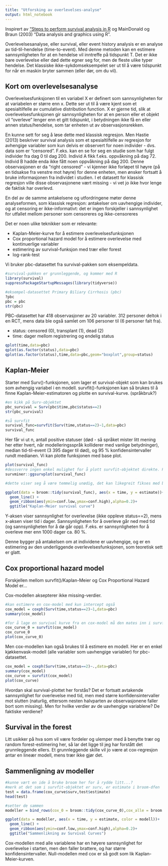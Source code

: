 ```yaml
---
title: "Utforsking av overlevelses-analyse"
output: html_notebook
---
```


Inspirert av ["Steps to perform survival analysis in R](https://www.r-bloggers.com/steps-to-perform-survival-analysis-in-r/amp/) og MainDonald og Braun (2003) "Data analysis and graphics using R".

Overlevelsesanalyse, eller survival, eller event history analysis er en analyse av tid-til-hendelse (time-to-event). Med denne metoden kan en estimere sannsynligheten for at en hendelse vil inntreffe på tidspunkt T. Det er ikke bare overlevelse eller død dette egner seg for, men de fleste ulike typer hendelse. Det klassiske ikke-sykdomseksempelet ser ut til å være tidspunkt for når en maskin bryter sammen (eller dør, om du vil).

## Kort om overlevelsesanalyse

Overlevelsesfunksjonen til en variabel X er definert som sannsynligheten for at variabelen er større enn x. Dette ser ut til å være kjent som et spesialtilfelle av cumulative distribution function. X er gjerne tid, slik at overlevelsesfunksjonen gir sannsynligheten for at en person eller et objekt vil "overleve" lenger enn et gitt tidspunkt, i betydningen ikke få en eller annen status/hendelse, som tar enheten ut av observasjonsrekken.

En kunne sett for seg å løse dette med klassisk regresjon. Men Hastie (2013) beskriver survival analysis som et spesialtilfelle av regresjon for avhengige variabler som kun delvis er observert for noen individer - dvs. data som er "censored". F.eks. kan en se for seg en studie som har fulgt individer fra dag 0 til dag 200. Individ A fikk f.eks. oppvåkning på dag 72. Individ B hadde enda ikke fått noen oppvåkning på dag 200. Denne observasjonen er da "right censored" - vi kjenner ikke forløpet til høyre (på en tidsakse fra venstre mot høyre) for denne enheten, men ønsker fortsatt å bruke informasjonen fra individet i studien. I et datasett for klassisk regresjon ville disse observasjonene vært missing - vi vet jo ikke hvor lenge de faktisk har overlevd.

En del av de samme antakelsene og utfordringene møter denne analyseformen, som klassisk regresjon: antakelser om uavhengige individer, og at censoring er ikke-informativt: det er ingen forskjeller i sannsynlighet for utfallet mellom personer som censoreres og ikke-censoreres 

Det er noen ulike teknikker som er relevante:

- Kaplan-Meier-kurve for å estimere overlevelsesfunksjonen
- Cox proportional hazard model for å estimere overlevelse  med kontinuerlige variabler
- estimering av survival-funksjon med trær eller forest
- log-rank-test

Vi bruker pbc-datasettet fra survival-pakken som eksempeldata.

```r
#survival-pakken er grunnleggende, og kommer med R
library(survival)
suppressPackageStartupMessages(library(tidyverse))

#eksempel-datasettet Primary Biliary Cirrhosis (pbc)
?pbc
pbc = pbc
str(pbc)
```

PBC-datasettet har 418 observasjoner av 20 variabler. 312 personer deltok i en RCT, mens data ble også samlet om 106 personer til (6 personer falt fra).  

- status: censored (0), transplant (1), dead (2)
- time: dager mellom registrering og endelig status

```r
qplot(time,data=pbc)
qplot(as.factor(status),data=pbc)
qplot(as.factor(status),time,data=pbc,geom="boxplot",group=status)
```

## Kaplan-Meier

Starter med Surv()-funksjonen, som lager et survival-objekt som kan brukes som avhengig variabel i en modell. survfit()-funksjonen kan så brukes til å finne Kaplan-Meier-estimatoren og plotte en survival-kurve. (språkbruk?)

```r
#en kikk på Surv-objektet
pbc_survival = Surv(pbc$time,pbc$status==2)
str(pbc_survival)

#så survfit
survival_func=survfit(Surv(time,status==2)~1,data=pbc)
survival_func
```

Her får vi ut n, antall positive statuser (død - så språket mister litt mening her etter hvert, når modelleringsspråk kolliderer med vanlige betydninger), median tid-til-event (3 395 dager til død), og 95 % konfidensintervaller rundt medianen. Vi kan plotte funksjonen med base plot.

```r
plot(survival_func)
#dessverre ingen enkel mulighet for å plott survfit-objektet direkte. Prøver survminer-pakken.
survminer::ggsurvplot(survival_func)

#dette viser seg å være temmelig unødig, det kan likegreit fikses med broom og ggplot2

ggplot(data = broom::tidy(survival_func), aes(x = time, y = estimate))+
  geom_line() +
  geom_ribbon(aes(ymin=conf.low,ymax=conf.high),alpha=0.2)+
  ggtitle("Kaplan-Meier survival curve")
```

Y-aksen viser sannsynlighet for overlevelse (ikke oppleve status==2), mens x-aksen viser tid i dager. Sannsynligheten for å overleve går ned med tid (og sannsynligheten for å dø går opp). F.eks. er sannsynligheten for å overleve mer enn 1000 dager ca. 80 %.

Denne bygger på antakelsen om at individene er uavhengige, og er en estimering av den underliggende overlevelsesfunksjonen, som teoretisk sett er glatt.

## Cox proportional hazard model

Forskjellen mellom survfit()/Kaplan-Meier og Cox Proportional Hazard Model er...

Cox-modellen aksepterer ikke missing-verdier. 

```r
#kan estimere en cox-model med kun intercept også
cox_model = coxph(Surv(time,status==2)~1,data=pbc)
summary(cox_model)

#for å lage en survival kurve fra en cox-model må den mates inn i survfit()
cox_curve_0 = survfit(cox_model)
cox_curve_0
plot(cox_curve_0)
```

Men cox-modellen kan også brukes til å estimere en modell. Her er en enkel kjøkkenvask-modell (alle variabler som uavhengige variabler) for pbc-datasettet.

```r
cox_model = coxph(Surv(time,status==2)~.,data=pbc)
summary(cox_model)
cox_curve = survfit(cox_model)
plot(cox_curve)

```

Hvordan skal survival-plottet her forstås? Det er fortsatt avtakende sannsynlighet for overlevelse med tid, men med større konfidensintervaller mot slutten (naturlig, ettersom nesten halvparten av observasjonene faller bort som missing). Men for hvilke verdier av de uavhengige variablene? De faktiske verdiene?

## Survival in the forest

Litt usikker på hva som vil være fordeler og ulemper med å benytte trær og random forest-estimering her, så lar det ligge til jeg har forstått det grunnleggende ellers. Et grunnleggende skille vil jo være at cox-regresjon antar en lineær modell, mens trær ikke gjør det.

## Sammenligning av modeller


```r
#kunne vært en ide å bruke broom her for å rydde litt...?
#merk at det som i survfit-objektet er surv, er estimate i broom-dfen
test = data.frame(cox_curve$surv,test$estimate)
head(test)

#setter de sammen
modeller = bind_rows(cox_0 = broom::tidy(cox_curve_0),cox_alle = broom::tidy(cox_curve),km = broom::tidy(survival_func),.id="modell")

ggplot(data = modeller, aes(x = time, y = estimate, color = modell))+
  geom_line() +
  geom_ribbon(aes(ymin=conf.low,ymax=conf.high),alpha=0.2)+
  ggtitle("Sammenlikning av Survival Curves")

```

Cox-modellen med alle variablene har en høyere sannsynlighet for overlevelse i starten, men den faller brattere, og har større konfidensintervaller. Null-modellen med cox er så godt som lik Kaplan-Meier-kurven.
